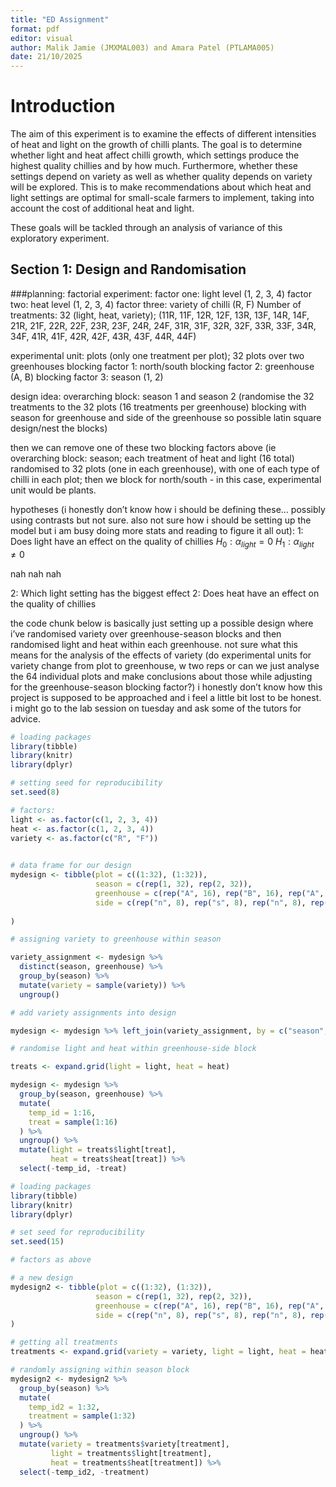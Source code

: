 ```yaml
---
title: "ED Assignment"
format: pdf
editor: visual
author: Malik Jamie (JMXMAL003) and Amara Patel (PTLAMA005)
date: 21/10/2025
---
```


# Introduction

The aim of this experiment is to examine the effects of different intensities of heat and light on the growth of chilli plants. The goal is to determine whether light and heat affect chilli growth, which settings produce the highest quality chillies and by how much. Furthermore, whether these settings depend on variety as well as whether quality depends on variety will be explored. This is to make recommendations about which heat and light settings are optimal for small-scale farmers to implement, taking into account the cost of additional heat and light.

These goals will be tackled through an analysis of variance of this exploratory experiment.

## Section 1: Design and Randomisation

###planning: factorial experiment: factor one: light level (1, 2, 3, 4) factor two: heat level (1, 2, 3, 4) factor three: variety of chilli (R, F) Number of treatments: 32 (light, heat, variety); (11R, 11F, 12R, 12F, 13R, 13F, 14R, 14F, 21R, 21F, 22R, 22F, 23R, 23F, 24R, 24F, 31R, 31F, 32R, 32F, 33R, 33F, 34R, 34F, 41R, 41F, 42R, 42F, 43R, 43F, 44R, 44F)

experimental unit: plots (only one treatment per plot); 32 plots over two greenhouses blocking factor 1: north/south blocking factor 2: greenhouse (A, B) blocking factor 3: season (1, 2)

design idea: overarching block: season 1 and season 2 (randomise the 32 treatments to the 32 plots (16 treatments per greenhouse) blocking with season for greenhouse and side of the greenhouse so possible latin square design/nest the blocks)

then we can remove one of these two blocking factors above (ie overarching block: season; each treatment of heat and light (16 total) randomised to 32 plots (one in each greenhouse), with one of each type of chilli in each plot; then we block for north/south - in this case, experimental unit would be plants.

hypotheses (i honestly don't know how i should be defining these... possibly using contrasts but not sure. also not sure how i should be setting up the model but i am busy doing more stats and reading to figure it all out): 1: Does light have an effect on the quality of chillies $H_0: \alpha_{light} = 0$ $H_1: \alpha_{light} \ne 0$

nah nah nah

2: Which light setting has the biggest effect 2: Does heat have an effect on the quality of chillies

the code chunk below is basically just setting up a possible design where i've randomised variety over greenhouse-season blocks and then randomised light and heat within each greenhouse. not sure what this means for the analysis of the effects of variety (do experimental units for variety change from plot to greenhouse, w two reps or can we just analyse the 64 individual plots and make conclusions about those while adjusting for the greenhouse-season blocking factor?) i honestly don't know how this project is supposed to be approached and i feel a little bit lost to be honest. i might go to the lab session on tuesday and ask some of the tutors for advice.

```r
# loading packages
library(tibble)
library(knitr)
library(dplyr)

# setting seed for reproducibility 
set.seed(8)

# factors: 
light <- as.factor(c(1, 2, 3, 4))
heat <- as.factor(c(1, 2, 3, 4))
variety <- as.factor(c("R", "F"))

                     
# data frame for our design 
mydesign <- tibble(plot = c((1:32), (1:32)),
                   season = c(rep(1, 32), rep(2, 32)), 
                   greenhouse = c(rep("A", 16), rep("B", 16), rep("A", 16), rep("B", 16)),
                   side = c(rep("n", 8), rep("s", 8), rep("n", 8), rep("s", 8), rep("n", 8), rep("s", 8), rep("n", 8), rep("s", 8))
                   
)

# assigning variety to greenhouse within season 

variety_assignment <- mydesign %>% 
  distinct(season, greenhouse) %>%
  group_by(season) %>%
  mutate(variety = sample(variety)) %>%
  ungroup()

# add variety assignments into design

mydesign <- mydesign %>% left_join(variety_assignment, by = c("season", "greenhouse"))

# randomise light and heat within greenhouse-side block

treats <- expand.grid(light = light, heat = heat)

mydesign <- mydesign %>%
  group_by(season, greenhouse) %>%
  mutate(
    temp_id = 1:16,
    treat = sample(1:16)
  ) %>%
  ungroup() %>%
  mutate(light = treats$light[treat],
         heat = treats$heat[treat]) %>%
  select(-temp_id, -treat)

```

```r
# loading packages
library(tibble)
library(knitr)
library(dplyr)

# set seed for reproducibility 
set.seed(15)

# factors as above 

# a new design 
mydesign2 <- tibble(plot = c((1:32), (1:32)),
                   season = c(rep(1, 32), rep(2, 32)), 
                   greenhouse = c(rep("A", 16), rep("B", 16), rep("A", 16), rep("B", 16)),
                   side = c(rep("n", 8), rep("s", 8), rep("n", 8), rep("s", 8), rep("n", 8), rep("s", 8), rep("n", 8), rep("s", 8))
)

# getting all treatments 
treatments <- expand.grid(variety = variety, light = light, heat = heat)

# randomly assigning within season block 
mydesign2 <- mydesign2 %>% 
  group_by(season) %>% 
  mutate(
    temp_id2 = 1:32, 
    treatment = sample(1:32)
  ) %>%
  ungroup() %>%
  mutate(variety = treatments$variety[treatment],
         light = treatments$light[treatment],
         heat = treatments$heat[treatment]) %>%
  select(-temp_id2, -treatment)

  
```
